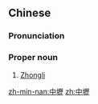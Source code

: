 {{also|中坜}}
==Chinese==
{{zh-forms|s=中坜}}

===Pronunciation===
{{zh-pron
|m=Zhōnglì
|c=zung1 lik6,zung1 lek6
|h=pfs=Chûng-lak/Chûng-la̍k
|mn=Tiong-le̍k
|cat=pn
}}

===Proper noun===
{{zh-proper noun}}

# {{zh-div|區|f=市}} [[Zhongli]] {{gloss|a district and former county-controlled city in [[Taoyuan]], [[Taiwan]]}}

{{zh-cat|Cities in Taiwan}}

[[zh-min-nan:中壢]]
[[zh:中壢]]
